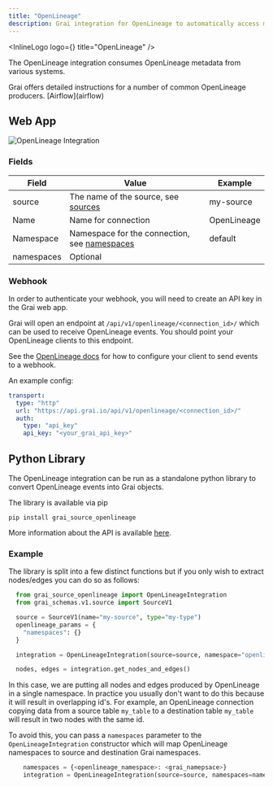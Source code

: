 ```yaml
---
title: "OpenLineage"
description: Grai integration for OpenLineage to automatically access metadata.
---
```



<InlineLogo logo={<OpenlineageLogoIcon />} title="OpenLineage" />

The OpenLineage integration consumes OpenLineage metadata from various systems.

<Callout type="info" emoji="ℹ️">
  Grai offers detailed instructions for a number of common OpenLineage
  producers. [Airflow](airflow)
</Callout>

## Web App

<Image
  src="/images/docs/core/integrations/openlineage.png"
  height={600}
  width={1200}
  alt="OpenLineage Integration"
/>

### Fields

| Field      | Value                                                               | Example      |
| ---------- | ------------------------------------------------------------------- | ------------ |
| source     | The name of the source, see [sources](/concepts/sources)            | my-source    |
| Name       | Name for connection                                                 | OpenLineage  |
| Namespace  | Namespace for the connection, see [namespaces](/concepts/namespace) | default      |
| namespaces | Optional                                                            |              |

### Webhook

<Callout type="info" emoji="ℹ️">
  In order to authenticate your webhook, you will need to create an API key in the Grai web app.
</Callout>


Grai will open an endpoint at `/api/v1/openlineage/<connection_id>/` which can be used to receive OpenLineage events. You should point your OpenLineage clients to this endpoint.

See the [OpenLineage docs](https://openlineage.io/docs/client/python) for how to configure your client to send events to a webhook.

An example config:

```yaml copy
transport:
  type: "http"
  url: "https://api.grai.io/api/v1/openlineage/<connection_id>/"
  auth:
    type: "api_key"
    api_key: "<your_grai_api_key>"
```

## Python Library

The OpenLineage integration can be run as a standalone python library to convert OpenLineage events into Grai objects.

The library is available via pip

```shell copy
pip install grai_source_openlineage
```

More information about the API is available [here](/api-docs/grai_source_openlineage/base).

### Example

The library is split into a few distinct functions but if you only wish to extract nodes/edges you can do
so as follows:

```python copy
  from grai_source_openlineage import OpenLineageIntegration
  from grai_schemas.v1.source import SourceV1

  source = SourceV1(name="my-source", type="my-type")
  openlineage_params = {
    "namespaces": {}
  }

  integration = OpenLineageIntegration(source=source, namespace="openlineage", **openlineage_params)

  nodes, edges = integration.get_nodes_and_edges()
```

In this case, we are putting all nodes and edges produced by OpenLineage in a single namespace.
In practice you usually don't want to do this because it will result in overlapping id's.
For example, an OpenLineage connection copying data from a source table `my_table` to a destination table `my_table` will
result in two nodes with the same id.

To avoid this, you can pass a `namespaces` parameter to the `OpenLineageIntegration` constructor which will map OpenLineage
namespaces to source and destination Grai namespaces.

```python copy
    namespaces = {<openlineage_namespace>: <grai_namepsace>}
    integration = OpenLineageIntegration(source=source, namespaces=namespaces)
```
